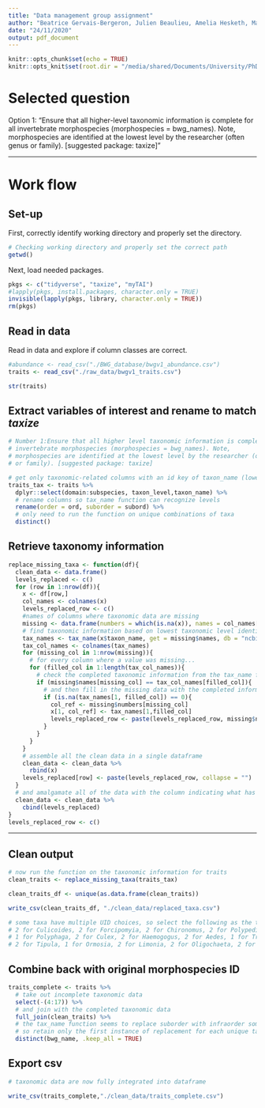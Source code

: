 ```yaml
---
title: "Data management group assignment"
author: "Beatrice Gervais-Bergeron, Julien Beaulieu, Amelia Hesketh, Masumi Stadler"
date: "24/11/2020"
output: pdf_document
---
```


```r
knitr::opts_chunk$set(echo = TRUE)
knitr::opts_knit$set(root.dir = "/media/shared/Documents/University/PhD/Courses/DataManagement/Activity_Session5")
```

# Selected question

Option 1: "Ensure that all higher-level taxonomic information is complete for all invertebrate morphospecies (morphospecies = bwg_names). Note, morphospecies are identified at the lowest level by the researcher (often genus or family). [suggested package: taxize]"

---

# Work flow
## Set-up

First, correctly identify working directory and properly set the directory.
```r
# Checking working directory and properly set the correct path
getwd()
```

Next, load needed packages.
```r
pkgs <- c("tidyverse", "taxize", "myTAI")
#lapply(pkgs, install.packages, character.only = TRUE)
invisible(lapply(pkgs, library, character.only = TRUE))
rm(pkgs)
```

## Read in data

Read in data and explore if column classes are correct.
```r
#abundance <- read_csv("./BWG_database/bwgv1_abundance.csv")
traits <- read_csv("./raw_data/bwgv1_traits.csv")

str(traits)
```

## Extract variables of interest and rename to match *taxize*

```r
# Number 1:Ensure that all higher level taxonomic information is complete for all 
# invertebrate morphospecies (morphospecies = bwg_names). Note, 
# morphospecies are identified at the lowest level by the researcher (often genus 
# or family). [suggested package: taxize]

# get only taxonomic-related columns with an id key of taxon_name (lowest resolution taxon)
traits_tax <- traits %>% 
  dplyr::select(domain:subspecies, taxon_level,taxon_name) %>% 
  # rename columns so tax_name function can recognize levels
  rename(order = ord, suborder = subord) %>% 
  # only need to run the function on unique combinations of taxa
  distinct()

```

## Retrieve taxonomy information
```r
replace_missing_taxa <- function(df){
  clean_data <- data.frame()
  levels_replaced <- c()
  for (row in 1:nrow(df)){
    x <- df[row,]
    col_names <- colnames(x)
    levels_replaced_row <- c()
    #names of columns where taxonomic data are missing
    missing <- data.frame(numbers = which(is.na(x)), names = col_names[which(is.na(x))])
    # find taxonomic information based on lowest taxonomic level identified
    tax_names <- tax_name(x$taxon_name, get = missing$names, db = "ncbi")
    tax_col_names <- colnames(tax_names)
    for (missing_col in 1:nrow(missing)){
      # for every column where a value was missing...
      for (filled_col in 1:length(tax_col_names)){
        # check the completed taxonomic information from the tax_name function
        if (missing$names[missing_col] == tax_col_names[filled_col]){
          # and then fill in the missing data with the completed information if it exists
          if (is.na(tax_names[1, filled_col]) == 0){
            col_ref <- missing$numbers[missing_col]
            x[1, col_ref] <- tax_names[1,filled_col]
            levels_replaced_row <- paste(levels_replaced_row, missing$names[missing_col])
          }
        }
      }
    }
    # assemble all the clean data in a single dataframe
    clean_data <- clean_data %>% 
      rbind(x)
    levels_replaced[row] <- paste(levels_replaced_row, collapse = "")
  }
  # and amalgamate all of the data with the column indicating what has been replaced
  clean_data <- clean_data %>% 
    cbind(levels_replaced)
}
levels_replaced_row <- c()
```

---


## Clean output

```r
# now run the function on the taxonomic information for traits
clean_traits <- replace_missing_taxa(traits_tax)

clean_traits_df <- unique(as.data.frame(clean_traits))

write_csv(clean_traits_df, "./clean_data/replaced_taxa.csv")

# some taxa have multiple UID choices, so select the following as the tax_name function runs:
# 2 for Culicoides, 2 for Forcipomyia, 2 for Chironomus, 2 for Polypedilum,
# 1 for Polyphaga, 2 for Culex, 2 for Haemogogus, 2 for Aedes, 1 for Trentepohlia,
# 2 for Tipula, 1 for Ormosia, 2 for Limonia, 2 for Oligochaeta, 2 for Forcipomyia

```


## Combine back with original morphospecies ID
```r
traits_complete <- traits %>% 
  # take out incomplete taxonomic data
  select(-(4:17)) %>% 
  # and join with the completed taxonomic data
  full_join(clean_traits) %>% 
  # the tax_name function seems to replace suborder with infraorder sometimes, 
  # so retain only the first instance of replacement for each unique taxon
  distinct(bwg_name, .keep_all = TRUE)

```

## Export csv
```r

# taxonomic data are now fully integrated into dataframe

write_csv(traits_complete,"./clean_data/traits_complete.csv")
```

